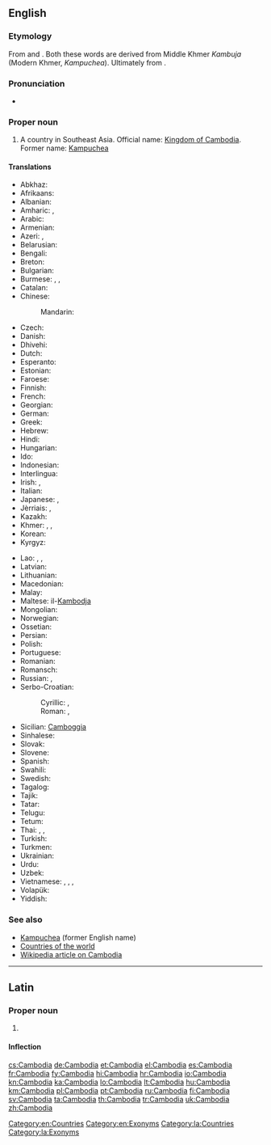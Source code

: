 ==English==
{{wikipedia}}

===Etymology===
From {{etyl|fr|en}} {{term|Cambodge|lang=fr}} and {{etyl|pt|en}} {{term|Camboja|lang=pt}}. Both these words are derived from Middle Khmer ''Kambuja'' (Modern Khmer, ''Kampuchea''). Ultimately from {{etyl|sa|en}} {{term|काम्बोज|tr=kāmbōja|lang=sa||a tribe mentioned in Hindu scripture}}.

===Pronunciation===
* {{audio|En-us-Cambodia.ogg|Audio (US)}}

===Proper noun===
{{en-proper noun}}

# A country in Southeast Asia. Official name: [[Kingdom of Cambodia]]. Former name: [[Kampuchea]]

====Translations====
{{trans-top|country in Southeast Asia}}
* Abkhaz: {{t-|ab|Камбоџа|tr=Kambodža|sc=Cyrl}}
* Afrikaans: {{t-|af|Kambodja}}
* Albanian: {{t-|sq|Kamboxhia|f}}
* Amharic: {{t-|am|ካምቦዲያ|tr=kambodiya|sc=Ethi}}, {{t-|am|ካምቦድያ|tr=kambodya|sc=Ethi}}
* Arabic: {{t-|ar|كامبوديا|f|tr=kambuudiya, kambodiya}}
* Armenian: {{t-|hy|Կամբոջա|tr=Kamboǰa}}
* Azeri: {{t-|az|Kamboca}}, {{t-|az|Kamboçiya}}
* Belarusian: {{t-|be|Камбоджа|f|tr=Kambódža|sc=Cyrl}}
* Bengali: {{t-|bn|কম্বোডিয়া|tr=kamboḍiẏā}}
* Breton: {{t-|br|Kambodja}}
* Bulgarian: {{t+|bg|Камбоджа|f|tr=Kambódža|sc=Cyrl}}
* Burmese: {{t-|my|ကမ္ဘောဒီးယားနိုင်ငံ|tr=kanbaw:di:ya: naingngan|sc=Mymr}}, {{t-|my|ကမ္ဘောဒီးယား|tr=kanbaw:di:ya:|sc=Mymr}}, {{t-|my|ကမ္ဗောဒီးယား|tr=kanbaw:di:ya:|sc=Mymr}}
* Catalan: {{t+|ca|Cambodja|f}}
* Chinese:
*: Mandarin: {{t-|cmn|柬埔寨|tr=Jiǎnpǔzhài|sc=Hani}}
* Czech: {{t+|cs|Kambodža|f}}
* Danish: {{t-|da|Cambodja}}
* Dhivehi: {{t-|dv|ކެމްބޯޑިއާ|tr=kembōḋiā|sc=Thaa}}
* Dutch: {{t+|nl|Cambodja}}
* Esperanto: {{t-|eo|Kamboĝo}}
* Estonian: {{t-|et|Kambodža}}
* Faroese: {{t|fo|Kambodja|n}}
* Finnish: {{t+|fi|Kambodža}}
* French: {{t+|fr|Cambodge|m}}
* Georgian: {{t-|ka|კამბოჯა|tr=kamboja|sc=Geor}}
* German: {{t+|de|Kambodscha|n}}
* Greek: {{t+|el|Καμπότζη|f|tr=Kambótzi}}
* Hebrew: {{t-|he|קמבודיה|f|tr=qambodia}}
* Hindi: {{t+|hi|कम्बोडिया|m|tr=kamboḍiyā}}
* Hungarian: {{t+|hu|Kambodzsa}}
* Ido: {{t+|io|Kambodja}}
* Indonesian: {{t-|id|Kamboja}}
* Interlingua: {{t-|ia|Cambodia}}
* Irish: {{t-|ga|Cambóid|f|alt=An Chambóid}}, {{t-|ga|Ríocht na Cambóide|f}}
* Italian: {{t-|it|Cambogia|f}}
* Japanese: {{t-|ja|カンボディア|tr=Kambodia}}, {{t+|ja|カンボジア|tr=Kambojia}}
* Jèrriais: {{tø|roa-jer|Cambodge|f}}, {{tø|roa-jer|Cambodia|f}}
* Kazakh: {{t|kk|Камбоджа|tr=Kambodja|sc=Cyrl}}
* Khmer: {{t-|km|ប្រទេសកម្ពុជា|tr=bprədtēh gəmbpŭjīə|sc=Khmr}},  {{t-|km|ស្រុកខ្មែរ|tr=srok kmae|sc=Khmr}},  {{t+|km|កម្ពុជា|tr=gəmbpŭjīə|sc=Khmr}}
* Korean: {{t+|ko|캄보디아|tr=Kambodia|sc=Hang}}
* Kyrgyz: {{t-|ky|Камбоджа|tr=Kambodja|sc=Cyrl}}
{{trans-mid}}
* Lao: {{t-|lo|ກຳພູຊາ|tr=kam-phuu-saa|sc=Laoo}}, {{t+|lo|ກຳປູເຈຍ|tr=kāṁpūčiẏa|sc=Laoo}}, {{t-|lo|ປະເທດກຳປູເຈຍ|tr=patheet kāṁpūčiẏa|sc=Laoo}}
* Latvian: {{t+|lv|Kambodža|f}}
* Lithuanian: {{t+|lt|Kambodža|f}}
* Macedonian: {{t+|mk|Камбоџа|f|tr=Kambódža}}
* Malay: {{t-|ms|Kemboja}}
* Maltese: il-[[Kambodja]]
* Mongolian: {{t-|mn|Камбож|tr=Kambož|sc=Cyrl}}
* Norwegian: {{t+|no|Kambodsja}}
* Ossetian: {{tø|os|Камбоджӕ|tr=Kambodžä|sc=Cyrl}}
* Persian: {{t+|fa|کامبوج|tr=Kâmbuj}}
* Polish: {{t+|pl|Kambodża|f}}
* Portuguese: {{t+|pt|Camboja|f}}
* Romanian: {{t-|ro|Cambodgia|f}}
* Romansch: {{t-|rm|Cambodscha|f}}
* Russian: {{t+|ru|Камбоджа|tr=Kambódža}},  {{qualifier|former name}} {{t-|ru|Кампучия|f|tr=Kampúčija, Kampučíja}}
* Serbo-Croatian:
*: Cyrillic: {{t-|sh|Камбоџа|f}}, {{qualifier|old name}} {{t-|sh|Кампучија|f}}
*: Roman: {{t-|sh|Kambodža|f}}, {{qualifier|old name}} {{t-|sh|Kampučija|f}}
* Sicilian: [[Camboggia]] {{f}}
* Sinhalese: {{t-|si|කාම්‍බෝජය|tr=kāmbōjaya|sc=Sinh}}
* Slovak: {{t-|sk|Kambodža|f}}
* Slovene: {{t+|sl|Kambodža|f}}
* Spanish: {{t+|es|Camboya|f}}
* Swahili: {{t-|sw|Kamboja}}
* Swedish: {{t+|sv|Kambodja}}
* Tagalog: {{t-|tl|Kambodya}}
* Tajik: {{t-|tg|Камбоҷа|tr=Kamboja|sc=Cyrl}}
* Tatar: {{t-|tt|Камбоҗа|tr=Kamboca|sc=Cyrl}}
* Telugu: {{t+|te|కంబోడియా}}
* Tetum: {{tø|tet|kamboja}}
* Thai: {{qualifier|official}} {{t+|th|กัมพูชา|tr=gampoochaa}}, {{t+|th|ประเทศกัมพูชา|tr=prathet gampoochaa|sc=Thai}}, {{qualifier|dialect}} {{t+|th|เขมร|tr=khamen}}
* Turkish: {{t+|tr|Kamboçya}}
* Turkmen: {{t-|tk|Kamboja}}
* Ukrainian: {{t+|uk|Камбоджа|f|tr=Kambódža|sc=Cyrl}}
* Urdu: {{t-|ur|کمبوڈیا|m|tr=kamboḍiyā|sc=ur-Arab}}
* Uzbek: {{t-|uz|Kambodja}}
* Vietnamese: {{t-|vi|Campuchia}}, {{t-|vi|nước Campuchia}}, {{t-|vi|Căm Bốt}}, {{t+|vi|Cao Miên}}
* Volapük: {{t+|vo|Kambocän}}
* Yiddish: {{t-|yi|קאַמבאָדזשע|tr=kambodže|sc=Hebr}}
{{trans-bottom}}

===See also===
* [[Kampuchea]] (former English name)
* [[Appendix:Countries of the world|Countries of the world]]
* [[w:Cambodia|Wikipedia article on Cambodia]]

[[Category:en:Countries]]
[[Category:en:Exonyms]]

----

==Latin==
{{wikipedia|lang=la}}

===Proper noun===
{{la-proper noun|Cambodia|Cambodiae|Cambodiae|f|first}}

# {{l/en|Cambodia}}

====Inflection====
{{la-decl-1st-loc|num=sg|Cambodi}}

[[Category:la:Countries]]
[[Category:la:Exonyms]]

[[cs:Cambodia]]
[[de:Cambodia]]
[[et:Cambodia]]
[[el:Cambodia]]
[[es:Cambodia]]
[[fr:Cambodia]]
[[fy:Cambodia]]
[[hi:Cambodia]]
[[hr:Cambodia]]
[[io:Cambodia]]
[[kn:Cambodia]]
[[ka:Cambodia]]
[[lo:Cambodia]]
[[lt:Cambodia]]
[[hu:Cambodia]]
[[km:Cambodia]]
[[pl:Cambodia]]
[[pt:Cambodia]]
[[ru:Cambodia]]
[[fi:Cambodia]]
[[sv:Cambodia]]
[[ta:Cambodia]]
[[th:Cambodia]]
[[tr:Cambodia]]
[[uk:Cambodia]]
[[zh:Cambodia]]